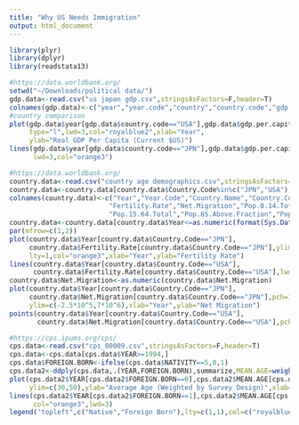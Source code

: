 ```yaml
---
title: "Why US Needs Immigration"
output: html_document
---
```


```r
library(plyr)
library(dplyr)
library(readstata13)
```

```r
#https://data.worldbank.org/
setwd("~/Downloads/political data/")
gdp.data<-read.csv("us japan gdp.csv",stringsAsFactors=F,header=T)
colnames(gdp.data)<-c("year","year.code","country","country.code","gdp.per.capita")
#country comparison
plot(gdp.data$year[gdp.data$country.code=="USA"],gdp.data$gdp.per.capita[gdp.data$country.code=="USA"],
     type="l",lwd=3,col="royalblue2",xlab="Year",
     ylab="Real GDP Per Capita (Current $US)")
lines(gdp.data$year[gdp.data$country.code=="JPN"],gdp.data$gdp.per.capita[gdp.data$country.code=="JPN"],
      lwd=3,col="orange3")
```

```r
#https://data.worldbank.org/
country.data<-read.csv("country age demographics.csv",stringsAsFactors=F,header=T)
country.data<-country.data[country.data$Country.Code%in%c("JPN","USA"),]
colnames(country.data)<-c("Year","Year.Code","Country.Name","Country.Code","Age.Dependency.Old",
                         "Fertility.Rate","Net.Migration","Pop.0.14.Total","Pop.15.64.Fraction",
                         "Pop.15.64.Total","Pop.65.Above.Fraction","Pop.65.Above.Total","Pop.Total")
country.data<-country.data[country.data$Year<=as.numeric(format(Sys.Date(),"%Y")),]
par(mfrow=c(1,2))
plot(country.data$Year[country.data$Country.Code=="JPN"],
     country.data$Fertility.Rate[country.data$Country.Code=="JPN"],ylim=c(1,3.5),type="l",lwd=3,
     lty=1,col="orange3",xlab="Year",ylab="Fertility Rate")
lines(country.data$Year[country.data$Country.Code=="USA"],
      country.data$Fertility.Rate[country.data$Country.Code=="USA"],lwd=3,lty=1,col="royalblue2")
country.data$Net.Migration<-as.numeric(country.data$Net.Migration)
plot(country.data$Year[country.data$Country.Code=="JPN"],
     country.data$Net.Migration[country.data$Country.Code=="JPN"],pch=19,col="orange3",
     ylim=c(-2.5*10^5,7*10^6),xlab="Year",ylab="Net Migration")
points(country.data$Year[country.data$Country.Code=="USA"],
       country.data$Net.Migration[country.data$Country.Code=="USA"],pch=19,col="royalblue2")
```

```r
#https://cps.ipums.org/cps/
cps.data<-read.csv("cps_00009.csv",stringsAsFactors=F,header=T)
cps.data<-cps.data[cps.data$YEAR>=1994,]
cps.data$FOREIGN.BORN<-ifelse(cps.data$NATIVITY==5,0,1)
cps.data2<-ddply(cps.data,.(YEAR,FOREIGN.BORN),summarize,MEAN.AGE=weighted.mean(AGE,ASECWT))
plot(cps.data2$YEAR[cps.data2$FOREIGN.BORN==0],cps.data2$MEAN.AGE[cps.data2$FOREIGN.BORN==0],type="l",
     ylim=c(30,50),ylab="Average Age (Weighted by Survey Design)",xlab="Year",lwd=3,col="royalblue2")
lines(cps.data2$YEAR[cps.data2$FOREIGN.BORN==1],cps.data2$MEAN.AGE[cps.data2$FOREIGN.BORN==1],type="l",
      col="orange3",lwd=3)
legend("topleft",c("Native","Foreign Born"),lty=c(1,1),col=c("royalblue2","orange3"),lwd=3,bty="n")
```

